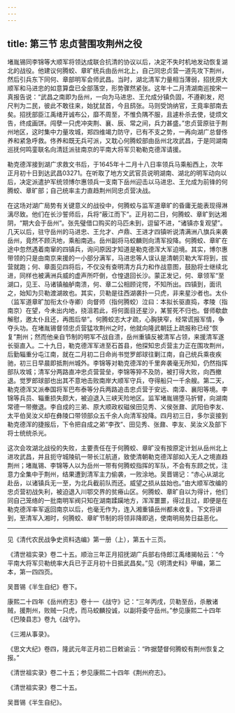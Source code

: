 ```yaml
---
---
---
```

title: 第三节 忠贞营围攻荆州之役
---




堵胤锡同李锦等大顺军将领达成联合抗清的协议以后，决定不失时机地发动恢复湖北的战役。他建议何腾蛟、章旷统兵由岳州北上，自己同忠贞营一道先攻下荆州，然后引兵东下同何、章部明军会师武昌。当时，湖北清军力量相当薄弱，招抚原大顺军和马进忠的如意算盘已全部落空，形势骤然紧张。这年十二月清湖南巡按宋一真报告说：“武昌之南即为岳州，一向为马进忠、王允成分镇负固，不遵剃发，咫尺判为二民，彼此不敢往来，始犹鼠首，今且鸱张。马则受饷纳官，王竟率部南去矣。招抚部臣江禹绪开诚布公，靡不周至，不惟负隅不服，且遽朴杀去使，徒烦文告，终成画饼。闯孽一只虎冲突荆、襄、辰、常之间，兵力甚盛。”忠贞营原驻于荆州地区，这时集中力量攻城，郑四维竭力防守，已有不支之势，一再向湖广总督佟养和紧急呼救。佟养和既无兵可派，又耽心何腾蛟部由岳州北攻武昌，于是同湖南巡抚何鸣銮联名向清廷派驻南京的平南大将军贝勒勒克德浑请援。

勒克德浑接到湖广求救文书后，于1645年十二月十八日率领兵马乘船西上，次年正月初十日到达武昌03271。在听取了地方文武官员说明湖南、湖北的明军动向以后，决定派遣护军统领博尔惠领兵一支南下岳州迎击以马进忠、王允成为前锋的何腾蛟、章旷部；自己统率主力直趋荆州同忠贞营决战。

在这场对湖广局势有关键意义的战役中，何腾蛟与监军道章旷的昏庸无能表现得淋漓尽致。他们在长沙誓师后，兵将“蔽江而下”。正月初二日，何腾蛟、章旷到达湘阴，“期大会于岳州”。张先璧借口购买的马匹未到，逗留不进，“诸镇亦复观望”。几天以后，驻守岳州的马进忠、王允才、卢鼎、王进才四镇听说清满洲八旗兵来袭岳州，竟然不顾汛地，乘船南逃。岳州副将马蛟麟则向清军投降。何腾蛟、章旷在途中忽然遇着南窜的四镇兵，询问原因才知道是勒克德浑大军迫境。其实，博尔惠带领的只是由南京来援的一小部分满军，马进忠等人误认是清朝贝勒大军将到，拔营就跑；何、章面见四将后，不仅没有查明清方兵力和作战意图，鼓励将士继续北进，同样也被满洲兵威的虚声所吓倒，仓惶退回长沙。蒙正发记，何、章领军“至湖口，见王、马诸镇舳舻南溃，何、章二公相顾诧愕，不知所出。四镇到，面讯之，始知为贝勒渡湖故也。其实，贝勒是往西湖袭扑一只虎，非来星沙者也。太仆（监军道章旷加衔太仆寺卿）向督师（指何腾蛟）泣曰：本拟长驱直捣，孝陵（指南京）在望，今未出内地，挠沮若此，将何面目还星沙，某誓死不归也。督师欷歔解慰，邀太仆且还，再图后举”。何腾蛟志大才疏，心胸狭窄，经常谎报军情，争夺头功。在堵胤锡督领忠贞营猛攻荆州之时，他就向隆武朝廷上疏报称已经“恢复”荆州；然而他亲自节制的明军不战自溃，岳州重镇反被清军占领，来援清军遂长驱直入。二十九日，勒克德浑军进至石首县，他探知忠贞营主力正在围攻荆州，后勤辎重分屯江南，就在二月初二日命尚书觉罗郎球往剿江南，自己统兵乘夜疾驰，初三日早晨即抵荆州城外。李锦等对勒克德浑的千里奔袭毫无所知，仍然指挥部队攻城；清军分两路直冲忠贞营营垒，李锦等猝不及防，被打得大败，向西撤退。觉罗郎球部也出其不意地击败南岸大顺军守兵，夺得船只一千余艘。第二天，勒克德浑又派奉国将军巴布泰等分兵两路追击忠贞营于安远、南漳、襄阳等境。李锦等兵员、辎重损失颇大，被迫退入三峡天险地区。监军堵胤锡堕马折臂，向湖南常德一带撤退。李自成的三弟、原大顺政权磁侯田见秀、义侯张鼐、武阳伯李友、太平伯吴汝义却在彝陵口带领部众五千余人向清军投降。四月初三日，多尔衮接到勒克德浑的捷报后，下令把自成之弟“李孜”、田见秀、张鼐、李友、吴汝义及部下将士统统杀光。

这次会攻湖北战役的失败，主要责任在于何腾蛟、章旷没有按原定计划从岳州北上进攻武昌，并且扼守城陵矶一带长江航道，致使清朝勒克德浑部如入无人之境直趋荆州；堵胤锡、李锦等人以为岳州一带有何腾蛟指挥的军队，不会有东顾之忧，注意力全集中于荆州，结果遭到清军主力偷袭，一败涂地。吴晋锡记：“赤心从湖北赴岳，以诸镇兵无一至，为北兵截前队而还。威望之损从兹始也。”由大顺军改编的忠贞营初战失利，被迫退入川鄂交界的贫瘠山区。何腾蛟、章旷自以为得计，他们同自己笼络的一批南明军阀只知在湖南蹂躏地方，浑浑噩噩，得过且过，即便是在勒克德浑率军返回南京以后，也毫无作为，连入湘重镇岳州都未收复。下文将讲到，至清军入湘时，何腾蛟、章旷节制的将领非降即逃，使南明局势日益恶化。



* * *



见《清代农民战争史资料选编》第一册（上），第五十三页。 ​​​​​​​​​



《清世祖实录》卷二十五。顺治三年正月招抚湖广兵部右侍郎江禹绪揭帖云：“今平南大将军贝勒统率大兵已于正月初十日抵武昌矣。”见《明清史料》甲编，第二本，第一四四页。 ​​​​​​​​​



吴晋锡《半生自纪》卷下。 ​​​​​​​​​



康熙二十四年《岳州府志》卷十一《战守》记：“三年丙戌，贝勒至岳，杀散诸贼，援荆州，败贼一只虎，而马蛟麟投诚，以副将委守岳州。”参见康熙二十四年《巴陵县志》卷九《战守》。 ​​​​​​​​​



《三湘从事录》。 ​​​​​​​​​



《思文大纪》卷四，隆武元年正月初二日敕谕云：“昨据楚督何腾蛟有荆州恢复之报。” ​​​​​​​​​



《清世祖实录》卷二十五；参见康熙二十四年《荆州府志》。 ​​​​​​​​​



《清世祖实录》卷二十五。 ​​​​​​​​​



吴晋锡《半生自纪》。 ​​​​​​​​​